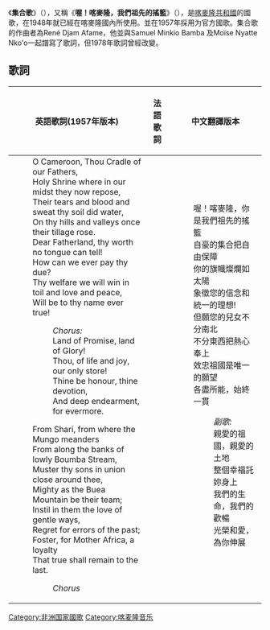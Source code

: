 {{Infobox Anthem
|title         = Chant de Ralliement <br />《集合歌》
|alt_title     = 喔！喀麥隆，我們祖先的搖籃
|image         = National anthem of Cameroon.png
|image_size    = 
|caption       = 
|prefix        = 国歌
|country       = {{CMR}}
|author        = René Djam Afame / Samuel Minkio Bamba / Moïse Nyatte Nko'o
|lyrics_date   = 
|composer      = René Djam Afame
|music_date    = 
|adopted       = 1957年
|until         = 
|sound         = United States Navy Band - Chant de Ralliement.ogg
|sound_title   = 
}}
《'''集合歌'''》（{{lang-fr|Chant de Ralliement}}），又稱《'''喔！喀麥隆，我們祖先的搖籃'''》（{{lang-en|O Cameroon, Cradle of Our Forefathers}}），是[[喀麦隆|喀麥隆共和國]]的國歌，在1948年就已經在喀麥隆國內所使用。並在1957年採用为官方國歌。集合歌的作曲者為René Djam Afame，他並與Samuel Minkio Bamba 及Moïse Nyatte Nko'o一起譜寫了歌詞，但1978年歌詞曾經改變。

== 歌詞 ==
{|valign="top" width="70%"
! 英語歌詞(1957年版本)
! 法語歌詞
! 中文翻譯版本
|-
|valign="top"|
:O Cameroon, Thou Cradle of our Fathers,
:Holy Shrine where in our midst they now repose,
:Their tears and blood and sweat thy soil did water,
:On thy hills and valleys once their tillage rose. 
:Dear Fatherland, thy worth no tongue can tell!
:How can we ever pay thy due?
:Thy welfare we will win in toil and love and peace,
:Will be to thy name ever true!
::''Chorus:''
::Land of Promise, land of Glory!
::Thou, of life and joy, our only store!
::Thine be honour, thine devotion,
::And deep endearment, for evermore.
:From Shari, from where the Mungo meanders
:From along the banks of lowly Boumba Stream,
:Muster thy sons in union close around thee,
:Mighty as the Buea Mountain be their team;
:Instil in them the love of gentle ways,
:Regret for errors of the past;
:Foster, for Mother Africa, a loyalty
:That true shall remain to the last.
::''Chorus''

|valign="top"|
{{lang|fr|
:O Cameroun berceau de nos ancêtres,
:Va debout et jaloux de ta liberté,
:Comme un soleil ton drapeau fier doit être,
:Un symbole ardent de foi et d'unité.
:Que tous tes enfants du Nord au Sud,
:De l'Est à l'Ouest soient tout amour,
:Te servir que ce soit le seul but,
:Pour remplir leur devoir toujours.
::''Chorus:''
::Chère Patrie, Terre chérie,
::Tu es notre seul et vrai bonheur,
::Notre joie, notre vie,
::En toi l'amour et le grand honneur.
:Tu es la tombe où dorment nos pères,
:Le jardin que nos aïeux ont cultivé.
:Nous travaillons pour te rendre prospère,
:Un beau jour enfin nous serons arrivés.
:De l'Afrique sois fidèle enfant
:Et progresse toujours en paix,
:Espérant que tes jeunes enfants
:T'aimeront sans bornes à jamais.
::''Chorus''}}

|valign="top"|
:喔！喀麥隆，你是我們祖先的搖籃
:自豪的集合把自由保障
:你的旗幟燦爛如太陽
:象徵您的信念和統一的理想!
:但願您的兒女不分南北
:不分東西把熱心奉上
:效忠祖國是唯一的願望
:各盡所能，始終一貫  
::''副歌:''
::親愛的祖國，親愛的土地
::整個幸福託妳身上
::我們的生命，我們的歡暢
::光榮和愛，為你伸展
|}
{{Clear|left}}
{{非洲各國家和地区國歌}}
[[Category:非洲国家國歌|Category:非洲国家國歌]]
[[Category:喀麦隆音乐|Category:喀麦隆音乐]]
